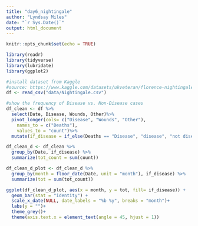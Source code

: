 ```yaml
---
title: "day6_nightingale"
author: "Lyndsay Miles"
date: "`r Sys.Date()`"
output: html_document
---
```


```r
knitr::opts_chunk$set(echo = TRUE)
```

```r
library(readr)
library(tidyverse)
library(lubridate)
library(ggplot2)
```

```r
#install dataset from Kaggle
#source: https://www.kaggle.com/datasets/ukveteran/florence-nightingales-data-on-deaths?resource=download
df <- read_csv("data/Nightingale.csv")
```

```r
#show the frequency of Disease vs. Non-Disease cases
df_clean <- df %>% 
  select(Date, Disease, Wounds, Other)%>% 
  pivot_longer(cols= c("Disease", "Wounds", "Other"),
    names_to = c("Deaths"),
    values_to = "count")%>%
  mutate(if_disease = if_else(Deaths == "Disease", "disease", "not disease"))

df_clean_d <- df_clean %>% 
  group_by(Date, if_disease) %>% 
  summarize(tot_count = sum(count))
```


```r
df_clean_d_plot <- df_clean_d %>%
  group_by(month = floor_date(Date, unit = "month"), if_disease) %>%
  summarize(tot = sum(tot_count))

ggplot(df_clean_d_plot, aes(x = month, y = tot, fill= if_disease)) + 
  geom_bar(stat = "identity") + 
  scale_x_date(NULL, date_labels = "%b %y", breaks = "month")+
  labs(y = "")+
  theme_grey()+
  theme(axis.text.x = element_text(angle = 45, hjust = 1))
  
```

